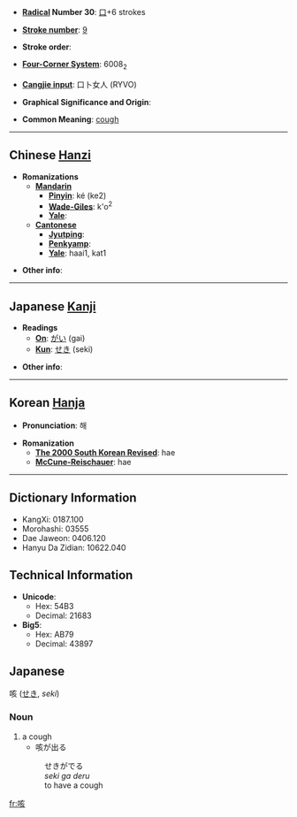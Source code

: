 * '''[[Wiktionary:Chinese radical index| Radical]] Number 30''': [[Wiktionary:Chinese radical index 口|口]]+6 strokes

* '''[[Wiktionary:Chinese total strokes index|Stroke number]]''': [[Wiktionary:Chinese total strokes index 9|9]]

* '''Stroke order''': 

* '''[[Wiktionary:Chinese four corner index|Four-Corner System]]''': 6008<sub>2</sub>

* '''[[Wiktionary:Chinese Cangjie index|Cangjie input]]''': 口卜女人 (RYVO)

* '''Graphical Significance and Origin''': 

* '''Common Meaning''': [[cough]]

----

== Chinese [[Hanzi]] ==

* '''Romanizations'''
** '''[[Mandarin]]'''
*** '''[[Pinyin]]''': ké (ke2)
*** '''[[Wade-Giles]]''': k'o<sup>2</sup>
*** '''[[Yale]]''': 
** '''[[Cantonese]]'''
*** '''[[Jyutping]]''':
*** '''[[Penkyamp]]''': 
*** '''[[Yale]]''': haai1, kat1

* '''Other info''': 

----

== Japanese [[Kanji]] ==

* '''Readings'''
** '''[[On]]''': [[がい]] (gai)
** '''[[Kun]]''': [[せき]] (seki)

* '''Other info''':  

----

== Korean [[Hanja]] ==

* '''Pronunciation''': 해

* '''Romanization'''
** '''[[The 2000 South Korean Revised Romanization|The 2000 South Korean Revised]]''': hae
** '''[[McCune-Reischauer]]''': hae

----

== Dictionary Information ==

* KangXi: 0187.100
* Morohashi: 03555
* Dae Jaweon: 0406.120
* Hanyu Da Zidian: 10622.040

== Technical Information ==

* '''Unicode''':
** Hex: 54B3
** Decimal: 21683
* '''Big5''':
** Hex: AB79
** Decimal: 43897

==Japanese==
咳 ([[せき]], ''seki'')

===Noun===
#a cough
#*咳が出る
#:せきがでる
#:''seki ga deru''
#:to have a cough

[[fr:咳]]